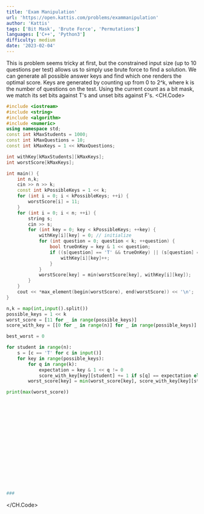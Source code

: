 ```yaml
---
title: 'Exam Manipulation'
url: 'https://open.kattis.com/problems/exammanipulation'
author: 'Kattis'
tags: ['Bit Mask', 'Brute Force', 'Permutations'] 
languages: ['C++', 'Python3']
difficulty: medium
date: '2023-02-04'
---
```

This is problem seems tricky at first, but the constrained input size (up to 10 questions per test) allows us to simply use brute force to find a solution.
We can generate all possible answer keys and find which one renders the optimal score.
Keys are generated by counting up from 0 to 2^k, where k is the number of questions on the test.
Using the current count as a bit mask, we match its set bits against T's and unset bits against F's.
<CH.Code>

```cpp exam.cpp
#include <iostream>
#include <string>
#include <algorithm>
#include <numeric>
using namespace std;
const int kMaxStudents = 1000;
const int kMaxQuestions = 10;
const int kMaxKeys = 1 << kMaxQuestions;

int withKey[kMaxStudents][kMaxKeys];
int worstScore[kMaxKeys];

int main() {
    int n,k;
    cin >> n >> k;
    const int kPossibleKeys = 1 << k;
    for (int i = 0; i < kPossibleKeys; ++i) {
        worstScore[i] = 11;
    }
    for (int i = 0; i < n; ++i) {
        string s;
        cin >> s;
        for (int key = 0; key < kPossibleKeys; ++key) {
            withKey[i][key] = 0; // initialize
            for (int question = 0; question < k; ++question) {
                bool trueOnKey = key & 1 << question;
                if ((s[question] == 'T' && trueOnKey) || (s[question] == 'F' && !trueOnKey)) {
                    withKey[i][key]++;                        
                }
            }
            worstScore[key] = min(worstScore[key], withKey[i][key]);
        } 
    }
    cout << *max_element(begin(worstScore), end(worstScore)) << '\n';
}
```


```py exam.py
n,k = map(int,input().split())
possible_keys = 1 << k
worst_score = [11 for _ in range(possible_keys)]
score_with_key = [[0 for _ in range(n)] for _ in range(possible_keys)]

best_worst = 0

for student in range(n):
    s = [c == 'T' for c in input()]
    for key in range(possible_keys):
        for q in range(k):
            expectation = key & 1 << q != 0
            score_with_key[key][student] += 1 if s[q] == expectation else 0
        worst_score[key] = min(worst_score[key], score_with_key[key][student])

print(max(worst_score))


















###
```

</CH.Code>
